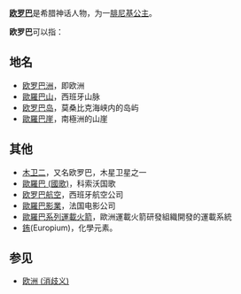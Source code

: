 '''[[欧罗巴|欧罗巴]]'''是希腊神话人物，为一[[腓尼基|腓尼基]][[公主|公主]]。

'''欧罗巴'''可以指：

== 地名 ==
*[[欧罗巴洲|欧罗巴洲]]，即欧洲
*[[歐羅巴山|歐羅巴山]]，西班牙山脉
*[[欧罗巴岛|欧罗巴岛]]，莫桑比克海峡内的岛屿
*[[歐羅巴崖|歐羅巴崖]]，南極洲的山崖

== 其他 ==
*[[木卫二|木卫二]]，又名欧罗巴，木星卫星之一
*[[歐羅巴_(國歌)|歐羅巴 (國歌)]]，科索沃国歌
*[[欧罗巴航空|欧罗巴航空]]，西班牙航空公司
*[[歐羅巴影業|歐羅巴影業]]，法国电影公司
*[[歐羅巴系列運載火箭|歐羅巴系列運載火箭]]，歐洲運載火箭研發組織開發的運載系統
*[[銪|銪]](Europium)，化學元素。

==参见==
*[[欧洲_(消歧义)|欧洲 (消歧义)]]

{{disambig|O|Cat=三字译名消歧义}}